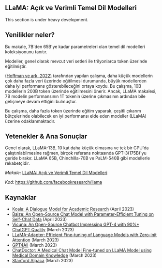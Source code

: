 ## LLaMA: Açık ve Verimli Temel Dil Modelleri

<Callout emoji="⚠️">
  This section is under heavy development.
</Callout>




## Yenilikler neler?

Bu makale, 7B'den 65B'ye kadar parametreleri olan temel dil modelleri koleksiyonunu tanıtır. 

Modeller, genel olarak mevcut veri setleri ile trilyonlarca token üzerinde eğitilmiştir.

[(Hoffman ve ark. 2022)](https://arxiv.org/abs/2203.15556) tarafından yapılan çalışma, daha küçük modellerin çok daha fazla veri üzerinde eğitilmesi durumunda, büyük modellerden daha iyi performans gösterebileceğini ortaya koydu. Bu çalışma, 10B modellerin 200B token üzerinde eğitilmesini önerir. Ancak, LLaMA makalesi, 7B modelin performansının 1T tokenin üzerine çıkmasının ardından bile gelişmeye devam ettiğini bulmuştur.

<Screenshot src={LLAMA1} alt="LLAMA1" />

Bu çalışma, daha fazla token üzerinde eğitim yaparak, çeşitli çıkarım bütçelerinde olabilecek en iyi performansı elde eden modeller (LLaMA) üzerine odaklanmaktadır.

## Yetenekler & Ana Sonuçlar

Genel olarak, LLaMA-13B, 10 kat daha küçük olmasına ve tek bir GPU'da çalıştırılabilmesine rağmen, birçok referans noktasında GPT-3(175B)'yu geride bırakır. LLaMA 65B, Chinchilla-70B ve PaLM-540B gibi modellerle rekabetçidir.

*Makale:* [LLaMA: Açık ve Verimli Temel Dil Modelleri](https://arxiv.org/abs/2302.13971)

*Kod:* https://github.com/facebookresearch/llama

## Kaynaklar

- [Koala: A Dialogue Model for Academic Research](https://bair.berkeley.edu/blog/2023/04/03/koala/) (April 2023)
- [Baize: An Open-Source Chat Model with Parameter-Efficient Tuning on Self-Chat Data](https://arxiv.org/abs/2304.01196) (April 2023)
- [Vicuna: An Open-Source Chatbot Impressing GPT-4 with 90%* ChatGPT Quality](https://vicuna.lmsys.org/) (March 2023)
- [LLaMA-Adapter: Efficient Fine-tuning of Language Models with Zero-init Attention](https://arxiv.org/abs/2303.16199) (March 2023)
- [GPT4All](https://github.com/nomic-ai/gpt4all) (March 2023)
- [ChatDoctor: A Medical Chat Model Fine-tuned on LLaMA Model using Medical Domain Knowledge](https://arxiv.org/abs/2303.14070) (March 2023)
- [Stanford Alpaca](https://github.com/tatsu-lab/stanford_alpaca) (March 2023)